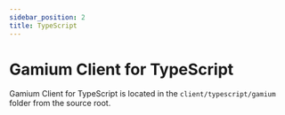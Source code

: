 ```yaml
---
sidebar_position: 2
title: TypeScript
---
```


# Gamium Client for TypeScript

Gamium Client for TypeScript is located in the `client/typescript/gamium` folder from the source root.
